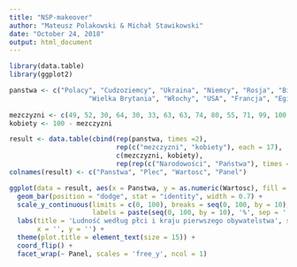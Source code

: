 ```yaml
---
title: "NSP-makeover"
author: "Mateusz Polakowski & Michał Stawikowski"
date: "October 24, 2018"
output: html_document
---
```


```r
library(data.table)
library(ggplot2)

panstwa <- c("Polacy", "Cudzoziemcy", "Ukraina", "Niemcy", "Rosja", "Białoruś", "Wietnam", "Armenia",
                    "Wielka Brytania", "Włochy", "USA", "Francja", "Egipt", "Nigeria", "Tunezja", "Litwa", "Filipiny")
                   
mezczyzni <- c(49, 52, 30, 64, 30, 33, 63, 63, 74, 80, 55, 71, 99, 100, 98, 32, 12)
kobiety <- 100 - mezczyzni

result <- data.table(cbind(rep(panstwa, times =2),
                           rep(c("mezczyzni", "kobiety"), each = 17),
                           c(mezczyzni, kobiety),
                           rep(rep(c("Narodowości", "Państwa"), times = c(2, 15)), 2)))
colnames(result) <- c("Panstwa", "Plec", "Wartosc", "Panel")

ggplot(data = result, aes(x = Panstwa, y = as.numeric(Wartosc), fill = Plec)) +
  geom_bar(position = "dodge", stat = "identity", width = 0.7) +
  scale_y_continuous(limits = c(0, 100), breaks = seq(0, 100, by = 10), expand = c(0,0),
                     labels = paste(seq(0, 100, by = 10), '%', sep = '')) +
  labs(title = 'Ludność według płci i kraju pierwszego obywatelstwa', subtitle = 'w 2011 roku', 
       x = '', y = '') +
  theme(plot.title = element_text(size = 15)) + 
  coord_flip() +
  facet_wrap(~ Panel, scales = 'free_y', ncol = 1)
```